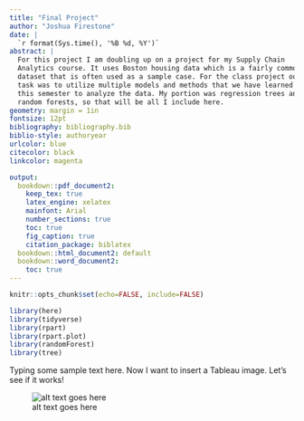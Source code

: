 ```yaml
---
title: "Final Project"
author: "Joshua Firestone"
date: |
  `r format(Sys.time(), '%B %d, %Y')`
abstract: |
  For this project I am doubling up on a project for my Supply Chain
  Analytics course. It uses Boston housing data which is a fairly common
  dataset that is often used as a sample case. For the class project our
  task was to utilize multiple models and methods that we have learned
  this semester to analyze the data. My portion was regression trees and
  random forests, so that will be all I include here. 
geometry: margin = 1in              
fontsize: 12pt 
bibliography: bibliography.bib 
biblio-style: authoryear               
urlcolor: blue                         
citecolor: black                       
linkcolor: magenta

output: 
  bookdown::pdf_document2:
    keep_tex: true
    latex_engine: xelatex
    mainfont: Arial
    number_sections: true
    toc: true
    fig_caption: true
    citation_package: biblatex
  bookdown::html_document2: default
  bookdown::word_document2:
    toc: true
---
```


```r
knitr::opts_chunk$set(echo=FALSE, include=FALSE)
```

```r
library(here)
library(tidyverse)
library(rpart)
library(rpart.plot)
library(randomForest)
library(tree)
```

Typing some sample text here. Now I want to insert a Tableau image. Let's see if it works! 

![alt text goes here](/Users/pbasu/Desktop/PS811-Final-Project/images/tableau-test-02.png) 